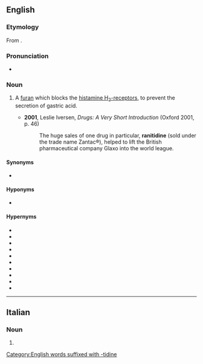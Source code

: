 ==English==
{{wikipedia}}

===Etymology===
From {{af|en|furan|alt1=(fu)ran|nitro|alt2=ni(tro)|-idine|nocat=1}}.

===Pronunciation===
* {{IPA|en|/ɹəˈnɪt.ɪ.diːn/}}

===Noun===
{{en-noun|-}}

# {{lb|en|pharmaceutical drug}} A [[furan]] which blocks the [[w:histamine H2 receptor|histamine H<sub>2</sub>-receptor]]s, to prevent the secretion of gastric acid.
#* '''2001''', Leslie Iversen, ''Drugs: A Very Short Introduction'' (Oxford 2001, p. 46)
#*: The huge sales of one drug in particular, '''ranitidine''' (sold under the trade name Zantac®), helped to lift the British pharmaceutical company Glaxo into the world league.

====Synonyms====
* {{l|en|zantac}} {{gloss|genericized trademark}} {{q|informal}}

====Hyponyms====
* {{l|en|Zantac}} {{gloss|trademark of the first to market brand}}

====Hypernyms====
{{top3}}
* {{l|en|antacid}}
* {{l|en|antihistamine}}
* {{l|en|histamine antagonist}}
* {{l|en|histamine blocker}}
* {{l|en|histamine H2 antagonist|histamine H<sub>2</sub> antagonist}}
* {{l|en|histamine H2 blocker|histamine H<sub>2</sub> blocker}}
* {{l|en|H2 antagonist|H<sub>2</sub> antagonist}}
* {{l|en|H2 blocker|H<sub>2</sub> blocker}}
* {{l|en|H2 receptor antagonist|H<sub>2</sub> receptor antagonist}}
* {{l|en|H2RA}}
{{bottom}}

[[Category:English words suffixed with -tidine]]

----

==Italian==

===Noun===
{{head|it|noun plural form|g=f}}

# {{plural of|it|ranitidina}}